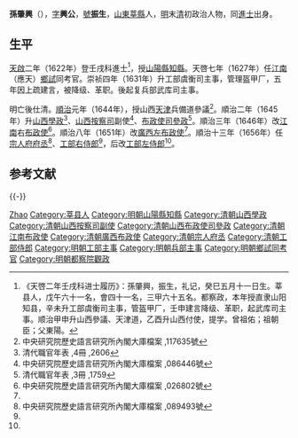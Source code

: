 {{Otheruses|other=名为孙兴公的其他人物|孙兴公}}
{{Otheruses|other=名为孙振宗的其他人物|孙振宗}}

'''孫肇興'''（{{bd|1583年||1661年||catIdx=S孫}}），[[表字|字]]'''興公'''，[[號|號]]'''振生'''，[[山東|山東]][[莘縣|莘縣]]人，[[明|明]]末[[清|清]]初政治人物，同[[進士|進士]]出身。

==生平==
[[天啟|天啟]]二年（1622年）登壬戌科進士<ref>《天啓二年壬戌科进士履历》：孫肇興，振生，礼记，癸巳五月十一日生。莘县人，戊午六十一名，會四十一名，三甲六十五名。都察政，本年授直隶山阳知县，辛未升工部虞衡司主事，管盔甲厂，壬申建言降级、革职，起武库司主事。顺治甲申升山西參議、天津道，乙酉升山西付使，提学。曾祖佑；祖朝臣；父東陽。</ref>，授[[山陽縣|山陽縣]][[知縣|知縣]]。天啓七年（1627年）任[[江南|江南]]（應天）[[鄉試|鄉試]]同考官。崇祯四年（1631年）升工部虞衡司主事，管理盔甲厂，五年因上疏建言，被降级、革职。後起复兵部武库司主事。

明亡後仕清。[[順治|順治]]元年（1644年），授山西[[天津|天津]]兵備道參議<ref>中央研究院歷史語言研究所內閣大庫檔案 ,117635號</ref>。順治二年（1645年）升[[山西|山西]][[學政|學政]]<ref>清代職官年表 ,4冊 ,2606</ref>、[[山西|山西]][[按察司|按察司]]副使<ref>中央研究院歷史語言研究所內閣大庫檔案 ,086446號</ref>、[[布政使司|布政使司]][[參政|參政]]<ref>清代職官年表 ,3冊 ,1759</ref>。順治三年（1646年）改[[江南|江南]]右[[布政使|布政使]]<ref name="中央研究院歷史語言研究所內閣大庫檔案 ,026802號">中央研究院歷史語言研究所內閣大庫檔案 ,026802號</ref>。順治八年（1651年）改[[廣西|廣西]][[左布政使|左布政使]]<ref name="中央研究院歷史語言研究所內閣大庫檔案 ,026802號"/>。順治十三年（1656年）任[[宗人府|宗人府]][[府丞|府丞]]<ref name="中央研究院歷史語言研究所內閣大庫檔案 ,089493號">中央研究院歷史語言研究所內閣大庫檔案 ,089493號</ref>、[[工部右侍郎|工部右侍郎]]<ref name="中央研究院歷史語言研究所內閣大庫檔案 ,089493號"/>，后改[[工部左侍郎|工部左侍郎]]<ref name="中央研究院歷史語言研究所內閣大庫檔案 ,089493號"/>。

== 参考文献 ==
{{Reflist}}

{{-}}
{{start box}}
{{s-off}}
{{s-before|[[練國事|練國事]]}}
{{s-title|明朝[[山陽縣|山陽縣]][[知縣|知縣]]|1622年－1628年}}
{{s-after|[[朱國棟|朱國棟]]}}
{{end box}}

{{天啓二年壬戌科殿試金榜}}

{{Authority control}}

{{DEFAULTSORT:Sun孫}}
[[Category:孫姓|Zhao]]
[[Category:莘县人|Category:莘县人]]
[[Category:明朝山陽縣知縣|Category:明朝山陽縣知縣]]
[[Category:清朝山西學政|Category:清朝山西學政]]
[[Category:清朝山西按察司副使|Category:清朝山西按察司副使]]
[[Category:清朝山西布政使司參政|Category:清朝山西布政使司參政]]
[[Category:清朝江南布政使|Category:清朝江南布政使]]
[[Category:清朝廣西布政使|Category:清朝廣西布政使]]
[[Category:清朝宗人府丞|Category:清朝宗人府丞]]
[[Category:清朝工部侍郎|Category:清朝工部侍郎]]
[[Category:明朝工部主事|Category:明朝工部主事]]
[[Category:明朝兵部主事|Category:明朝兵部主事]]
[[Category:明朝鄉試同考官|Category:明朝鄉試同考官]]
[[Category:明朝都察院觀政|Category:明朝都察院觀政]]